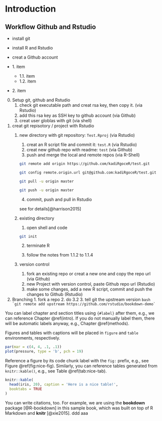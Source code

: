 # Introduction {#intro}

## Workflow Github and Rstudio
* install git
* install R and Rstudio
* creat a Github account

* 1\. item 
    * 1.1\. item
    * 1.2\. item
* 2\. item

0. Setup git, github and Rstudio
    1. check git executable path and creat rsa key, then copy it. (via Rstudio)
    2. add this rsa key as SSH key to github account (via Github)
    3. creat user globlas with git (via shell)
1. creat git repisotory / project with Rstudio
    1. new directory with git repository: `Test.Rproj` (via Rstudio)
        1. creat an R script file and commit it: `test.R` (via Rstudio)
        2. creat new github repo with readme: `test` (via Github)
        3. push and merge the local and remote repos (via R-Shell)
    
        ```bash
        git remote add origin https://github.com/kadiRgoceR/test.git

        git config remote.origin.url git@github.com:kadiRgoceR/test.git
    
        git pull -u origin master
    
        git push -u origin master
    
        ```
        4. commit, push and pull in Rstudio
        
        see for details[@harrison2015]
  
    2. existing directory
        1. open shell and code
            
        ```bash
        git init
        ```
        2. terminate R
        
        3. follow the notes from 1.1.2 to 1.1.4
    
    3. version control
        1. fork an existing repo or creat a new one and copy the repo url (via Github)
        2. new Project with version control, paste Github repo url (Rstudio)
        3. make some changes, add a new R script, commit and push the changes to Github (Rstudio)
        
2. Branching
        1. fork a repo 
        2. do 3.2
        3. tell git the upstream version
        ```bash
        `git remote add upstream https://github.com/rstudio/bookdown-demo`
        ```
        

You can label chapter and section titles using `{#label}` after them, e.g., we can reference Chapter \@ref(intro). If you do not manually label them, there will be automatic labels anyway, e.g., Chapter \@ref(methods).

Figures and tables with captions will be placed in `figure` and `table` environments, respectively.

```r
par(mar = c(4, 4, .1, .1))
plot(pressure, type = 'b', pch = 19)
```

Reference a figure by its code chunk label with the `fig:` prefix, e.g., see Figure \@ref(fig:nice-fig). Similarly, you can reference tables generated from `knitr::kable()`, e.g., see Table \@ref(tab:nice-tab).

```r
knitr::kable(
  head(iris, 20), caption = 'Here is a nice table!',
  booktabs = TRUE
)
```

You can write citations, too. For example, we are using the **bookdown** package [@R-bookdown] in this sample book, which was built on top of R Markdown and **knitr** [@xie2015]. ddd aaa

